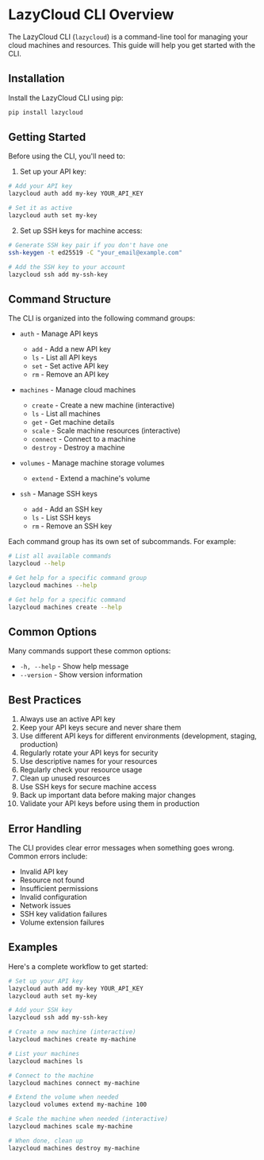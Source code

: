 # LazyCloud CLI Overview

The LazyCloud CLI (`lazycloud`) is a command-line tool for managing your cloud machines and resources. This guide will help you get started with the CLI.

## Installation

Install the LazyCloud CLI using pip:

```bash
pip install lazycloud
```

## Getting Started

Before using the CLI, you'll need to:

1. Set up your API key:
```bash
# Add your API key
lazycloud auth add my-key YOUR_API_KEY

# Set it as active
lazycloud auth set my-key
```

2. Set up SSH keys for machine access:
```bash
# Generate SSH key pair if you don't have one
ssh-keygen -t ed25519 -C "your_email@example.com"

# Add the SSH key to your account
lazycloud ssh add my-ssh-key
```

## Command Structure

The CLI is organized into the following command groups:

- `auth` - Manage API keys
  - `add` - Add a new API key
  - `ls` - List all API keys
  - `set` - Set active API key
  - `rm` - Remove an API key

- `machines` - Manage cloud machines
  - `create` - Create a new machine (interactive)
  - `ls` - List all machines
  - `get` - Get machine details
  - `scale` - Scale machine resources (interactive)
  - `connect` - Connect to a machine
  - `destroy` - Destroy a machine

- `volumes` - Manage machine storage volumes
  - `extend` - Extend a machine's volume

- `ssh` - Manage SSH keys
  - `add` - Add an SSH key
  - `ls` - List SSH keys
  - `rm` - Remove an SSH key

Each command group has its own set of subcommands. For example:

```bash
# List all available commands
lazycloud --help

# Get help for a specific command group
lazycloud machines --help

# Get help for a specific command
lazycloud machines create --help
```

## Common Options

Many commands support these common options:

- `-h, --help` - Show help message
- `--version` - Show version information

## Best Practices

1. Always use an active API key
2. Keep your API keys secure and never share them
3. Use different API keys for different environments (development, staging, production)
4. Regularly rotate your API keys for security
5. Use descriptive names for your resources
6. Regularly check your resource usage
7. Clean up unused resources
8. Use SSH keys for secure machine access
9. Back up important data before making major changes
10. Validate your API keys before using them in production

## Error Handling

The CLI provides clear error messages when something goes wrong. Common errors include:

- Invalid API key
- Resource not found
- Insufficient permissions
- Invalid configuration
- Network issues
- SSH key validation failures
- Volume extension failures

## Examples

Here's a complete workflow to get started:

```bash
# Set up your API key
lazycloud auth add my-key YOUR_API_KEY
lazycloud auth set my-key

# Add your SSH key
lazycloud ssh add my-ssh-key

# Create a new machine (interactive)
lazycloud machines create my-machine

# List your machines
lazycloud machines ls

# Connect to the machine
lazycloud machines connect my-machine

# Extend the volume when needed
lazycloud volumes extend my-machine 100

# Scale the machine when needed (interactive)
lazycloud machines scale my-machine

# When done, clean up
lazycloud machines destroy my-machine
```
